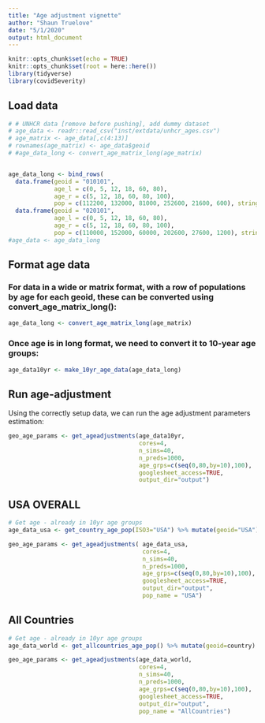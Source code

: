```yaml
---
title: "Age adjustment vignette"
author: "Shaun Truelove"
date: "5/1/2020"
output: html_document
---
```


```r
knitr::opts_chunk$set(echo = TRUE)
knitr::opts_chunk$set(root = here::here())
library(tidyverse)
library(covidSeverity)

```

## Load data

```r
# # UNHCR data [remove before pushing], add dummy dataset
# age_data <- readr::read_csv("inst/extdata/unhcr_ages.csv")
# age_matrix <- age_data[,c(4:13)]
# rownames(age_matrix) <- age_data$geoid
# #age_data_long <- convert_age_matrix_long(age_matrix)


age_data_long <- bind_rows(
  data.frame(geoid = "010101",
             age_l = c(0, 5, 12, 18, 60, 80),
             age_r = c(5, 12, 18, 60, 80, 100),
             pop = c(112200, 132000, 81000, 252600, 21600, 600), stringsAsFactors = FALSE),
  data.frame(geoid = "020101",
             age_l = c(0, 5, 12, 18, 60, 80),
             age_r = c(5, 12, 18, 60, 80, 100),
             pop = c(110000, 152000, 60000, 202600, 27600, 1200), stringsAsFactors = FALSE))
#age_data <- age_data_long 


```


## Format age data

### For data in a wide or matrix format, with a row of populations by age for each geoid, these can be converted using **convert_age_matrix_long()**:
```r
age_data_long <- convert_age_matrix_long(age_matrix)
```

### Once age is in long format, we need to convert it to 10-year age groups:
```r
age_data10yr <- make_10yr_age_data(age_data_long)
```



## Run age-adjustment
Using the correctly setup data, we can run the age adjustment parameters estimation:
```r
geo_age_params <- get_ageadjustments(age_data10yr,
                                     cores=4,
                                     n_sims=40,
                                     n_preds=1000,
                                     age_grps=c(seq(0,80,by=10),100),
                                     googlesheet_access=TRUE,
                                     output_dir="output")
```



## USA OVERALL

```r

# Get age - already in 10yr age groups
age_data_usa <- get_country_age_pop(ISO3="USA") %>% mutate(geoid="USA")

geo_age_params <- get_ageadjustments( age_data_usa,
                                      cores=4, 
                                      n_sims=40,
                                      n_preds=1000,
                                      age_grps=c(seq(0,80,by=10),100),
                                      googlesheet_access=TRUE,
                                      output_dir="output",
                                      pop_name = "USA")
```

## All Countries
```r

# Get age - already in 10yr age groups
age_data_world <- get_allcountries_age_pop() %>% mutate(geoid=country)

geo_age_params <- get_ageadjustments(age_data_world,
                                     cores=4, 
                                     n_sims=40,
                                     n_preds=1000,
                                     age_grps=c(seq(0,80,by=10),100),
                                     googlesheet_access=TRUE,
                                     output_dir="output",
                                     pop_name = "AllCountries")
```


